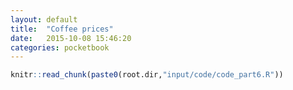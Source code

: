 ```yaml
---
layout: default
title:  "Coffee prices"
date:   2015-10-08 15:46:20
categories: pocketbook
---
```



```r
knitr::read_chunk(paste0(root.dir,"input/code/code_part6.R"))
```


```r
```

```r
```


```r
```



```r
```


```r
```

```r
```


```r
```


```r
```

